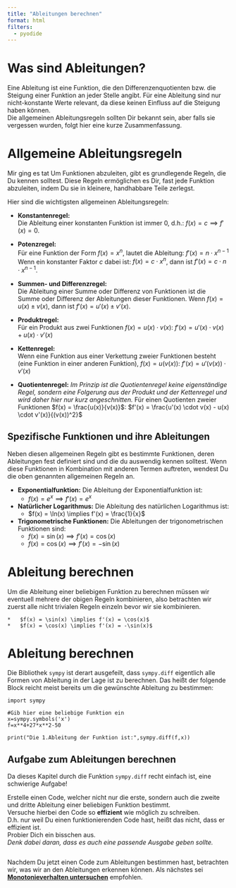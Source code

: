 ```yaml
---
title: "Ableitungen berechnen"
format: html
filters:
  - pyodide
---
```

# Was sind Ableitungen?
Eine Ableitung ist eine Funktion, die den Differenzenquotienten bzw. die Steigung einer Funktion an jeder Stelle angibt. Für eine Ableitung sind nur nicht-konstante Werte relevant, da diese keinen Einfluss auf die Steigung haben können.  
Die allgemeinen Ableitungsregeln sollten Dir bekannt sein, aber falls sie vergessen wurden, folgt hier eine kurze Zusammenfassung.

# Allgemeine Ableitungsregeln
Mir ging es tat
Um Funktionen abzuleiten, gibt es grundlegende Regeln, die Du kennen solltest. Diese Regeln ermöglichen es Dir, fast jede Funktion abzuleiten, indem Du sie in kleinere, handhabbare Teile zerlegst.

Hier sind die wichtigsten allgemeinen Ableitungsregeln:

*   **Konstantenregel:**  
    Die Ableitung einer konstanten Funktion ist immer $0$,
    d.h.: $f(x) = c \implies f'(x) = 0$.

*   **Potenzregel:**  
    Für eine Funktion der Form $f(x) = x^n$, lautet die Ableitung:
    $f'(x) = n \cdot x^{n-1}$
    Wenn ein konstanter Faktor $c$ dabei ist: $f(x) = c \cdot x^n$, dann ist $f'(x) = c \cdot n \cdot x^{n-1}$.

*   **Summen- und Differenzregel:**  
    Die Ableitung einer Summe oder Differenz von Funktionen ist die Summe oder Differenz der Ableitungen dieser Funktionen.
    Wenn $f(x) = u(x) \pm v(x)$, dann ist $f'(x) = u'(x) \pm v'(x)$.

*   **Produktregel:**  
    Für ein Produkt aus zwei Funktionen $f(x) = u(x) \cdot v(x)$:
    $f'(x) = u'(x) \cdot v(x) + u(x) \cdot v'(x)$

*   **Kettenregel:**   
    Wenn eine Funktion aus einer Verkettung zweier Funktionen besteht (eine Funktion in einer anderen Funktion), $f(x) = u(v(x))$:
    $f'(x) = u'(v(x)) \cdot v'(x)$

*   **Quotientenregel:** 
    _Im Prinzip ist die Quotientenregel keine eigenständige Regel, sondern eine Folgerung aus der Produkt und der Kettenregel und wird daher hier nur kurz angeschnitten._
    Für einen Quotienten zweier Funktionen $f(x) = \frac{u(x)}{v(x)}$:
    $f'(x) = \frac{u'(x) \cdot v(x) - u(x) \cdot v'(x)}{(v(x))^2}$

## Spezifische Funktionen und ihre Ableitungen

Neben diesen allgemeinen Regeln gibt es bestimmte Funktionen, deren Ableitungen fest definiert sind und die du auswendig kennen solltest. Wenn diese Funktionen in Kombination mit anderen Termen auftreten, wendest Du die oben genannten allgemeinen Regeln an.

*   **Exponentialfunktion:** 
    Die Ableitung der Exponentialfunktion ist:
    *   $f(x) = e^x \implies f'(x) = e^x$
*   **Natürlicher Logarithmus:** Die Ableitung des natürlichen Logarithmus ist:
    *   $f(x) = \ln(x) \implies f'(x) = \frac{1}{x}$
*   **Trigonometrische Funktionen:** Die Ableitungen der trigonometrischen Funktionen sind:
    *   $f(x) = \sin(x) \implies f'(x) = \cos(x)$
    *   $f(x) = \cos(x) \implies f'(x) = -\sin(x)$

# Ableitung berechnen

Um die Ableitung einer beliebigen Funktion zu berechnen müssen wir eventuell mehrere der obigen Regeln kombinieren, also betrachten wir zuerst alle nicht trivialen Regeln einzeln bevor wir sie kombinieren.

    *   $f(x) = \sin(x) \implies f'(x) = \cos(x)$
    *   $f(x) = \cos(x) \implies f'(x) = -\sin(x)$

# Ableitung berechnen

Die Bibliothek `sympy` ist derart ausgefeilt, dass `sympy.diff` eigentlich alle Formen von Ableitung in der Lage ist zu berechnen.
Das heißt der folgende Block reicht meist bereits um die gewünschte Ableitung zu bestimmen:

```pyodide-python
import sympy

#Gib hier eine beliebige Funktion ein
x=sympy.symbols('x')
f=x**4+27*x**2-50

print("Die 1.Ableitung der Funktion ist:",sympy.diff(f,x))

```

## Aufgabe zum Ableitungen berechnen

Da dieses Kapitel durch die Funktion `sympy.diff` recht einfach ist, eine schwierige Aufgabe!  

Erstelle einen Code, welcher nicht nur die erste, sondern auch die zweite und dritte Ableitung einer beliebigen Funktion bestimmt.   
Versuche hierbei den Code so **effizient** wie möglich zu schreiben.  
D.h. nur weil Du einen funktionierenden Code hast, heißt das nicht, dass er effizient ist.  
Probier Dich ein bisschen aus.  
_Denk dabei daran, dass es auch eine passende Ausgabe geben sollte._

```pyodide-python


```

Nachdem Du jetzt einen Code zum Ableitungen bestimmen hast, betrachten wir, was wir an den Ableitungen erkennen können.
Als nächstes sei **[Monotonieverhalten untersuchen](monotonieverhalten.qmd)** empfohlen.
